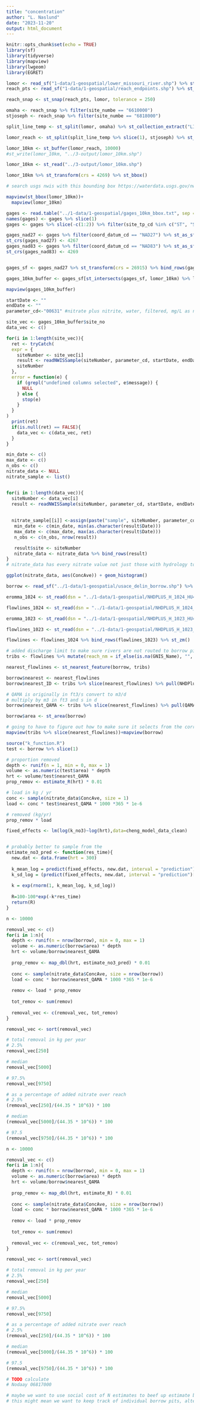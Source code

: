 ```yaml
---
title: "concentration"
author: "L. Naslund"
date: "2023-11-20"
output: html_document
---
```


```r
knitr::opts_chunk$set(echo = TRUE)
library(sf)
library(tidyverse)
library(mapview)
library(lwgeom)
library(EGRET)
```

```r
lomor <- read_sf("1-data/1-geospatial/lower_missouri_river.shp") %>% st_transform(crs = 26915) %>% st_zm() 
reach_pts <- read_sf("1-data/1-geospatial/reach_endpoints.shp") %>% st_transform(crs = 26915) %>% st_zm()

reach_snap <- st_snap(reach_pts, lomor, tolerance = 250)

omaha <- reach_snap %>% filter(site_numbe == "6610000")
stjoseph <- reach_snap %>% filter(site_numbe == "6818000")

split_line_temp <- st_split(lomor, omaha) %>% st_collection_extract("LINESTRING")

lomor_reach <- st_split(split_line_temp %>% slice(1), stjoseph) %>% st_collection_extract("LINESTRING") %>% slice(2)

lomor_10km <- st_buffer(lomor_reach, 10000)
#st_write(lomor_10km, "../3-output/lomor_10km.shp")
```

```r
lomor_10km <- st_read("../3-output/lomor_10km.shp")

lomor_10km %>% st_transform(crs = 4269) %>% st_bbox() 

# search usgs nwis with this bounding box https://waterdata.usgs.gov/nwis/inventory?search_criteria=lat_long_bounding_box&submitted_form=introduction

mapview(st_bbox(lomor_10km))+
  mapview(lomor_10km)

gages <- read.table("../1-data/1-geospatial/gages_10km_bbox.txt", sep = "\t")
names(gages) <- gages %>% slice(1)
gages <- gages %>% slice(-c(1:2)) %>% filter(site_tp_cd %in% c("ST", "ST-DCH"))

gages_nad27 <- gages %>% filter(coord_datum_cd == "NAD27") %>% st_as_sf(coords = c("dec_long_va", "dec_lat_va"))
st_crs(gages_nad27) <- 4267
gages_nad83 <- gages %>% filter(coord_datum_cd == "NAD83") %>% st_as_sf(coords = c("dec_long_va", "dec_lat_va"))
st_crs(gages_nad83) <- 4269


gages_sf <- gages_nad27 %>% st_transform(crs = 26915) %>% bind_rows(gages_nad83 %>% st_transform(crs = 26915))

gages_10km_buffer <- gages_sf[st_intersects(gages_sf, lomor_10km) %>% lengths > 0, ]

mapview(gages_10km_buffer)

startDate <- ""
endDate <- ""
parameter_cd<-"00631" #nitrate plus nitrite, water, filtered, mg/L as nitrogen

site_vec <- gages_10km_buffer$site_no
data_vec <- c()

for(i in 1:length(site_vec)){
  ret <- tryCatch(
  expr = {
    siteNumber <- site_vec[i]
    result <- readNWISSample(siteNumber, parameter_cd, startDate, endDate)
    siteNumber
  },
  error = function(e) {
    if (grepl("undefined columns selected", e$message)) {
      NULL
    } else {
      stop(e)
    }
  }
)
  print(ret)
  if(is.null(ret) == FALSE){
    data_vec <- c(data_vec, ret)
  }
}

min_date <- c()
max_date <- c()
n_obs <- c()
nitrate_data <- NULL
nitrate_sample <- list()


for(i in 1:length(data_vec)){
  siteNumber <- data_vec[i]
  result <- readNWISSample(siteNumber, parameter_cd, startDate, endDate)
  
  
  nitrate_sample[[i]] <-assign(paste("sample", siteNumber, parameter_cd, sep = "_"), result)
   min_date <- c(min_date, min(as.character(result$Date)))
   max_date <- c(max_date, max(as.character(result$Date)))
   n_obs <- c(n_obs, nrow(result))

   result$site <- siteNumber
   nitrate_data <- nitrate_data %>% bind_rows(result)
}
# nitrate_data has every nitrate value not just those with hydrology too for mean annual 

ggplot(nitrate_data, aes(ConcAve)) + geom_histogram()
```

```r
borrow <- read_sf("../1-data/1-geospatial/usace_delin_borrow.shp") %>% select(-Shape_Leng, -Shape_Area, -ORIG_FID)

eromma_1024 <- st_read(dsn = "../1-data/1-geospatial/NHDPLUS_H_1024_HU4_GDB.gdb", layer = "NHDPlusEROMMA") 

flowlines_1024 <- st_read(dsn = "../1-data/1-geospatial/NHDPLUS_H_1024_HU4_GDB.gdb", layer = "NHDFlowline") %>% left_join(eromma_1024, by = "NHDPlusID") %>% st_transform(crs = st_crs(borrow))

eromma_1023 <- st_read(dsn = "../1-data/1-geospatial/NHDPLUS_H_1023_HU4_GDB.gdb", layer = "NHDPlusEROMMA") 

flowlines_1023 <- st_read(dsn = "../1-data/1-geospatial/NHDPLUS_H_1023_HU4_GDB.gdb", layer = "NHDFlowline_1023") %>% left_join(eromma_1023, by = "NHDPlusID") %>% st_transform(crs = st_crs(borrow))

flowlines <- flowlines_1024 %>% bind_rows(flowlines_1023) %>% st_zm()

# added discharge limit to make sure rivers are not routed to borrow pits
tribs <- flowlines %>% mutate(reach_nm = if_else(is.na(GNIS_Name), "", GNIS_Name)) %>% filter(reach_nm != "Missouri River") %>% filter(QAMA < 10)

nearest_flowlines <- st_nearest_feature(borrow, tribs)

borrow$nearest <- nearest_flowlines
borrow$nearest_ID <- tribs %>% slice(nearest_flowlines) %>% pull(NHDPlusID)

# QAMA is originally in ft3/s convert to m3/d
# multiply by m3 in ft3 and s in d
borrow$nearest_QAMA <- tribs %>% slice(nearest_flowlines) %>% pull(QAMA) * 0.0283168 * 86400

borrow$area <- st_area(borrow) 

# going to have to figure out how to make sure it selects from the correct side of the river. May create a mask and do it one side at a time or hand edit. Also going to have to filter so that you aren't sending the Nishnabotna river through a tiny borrow pit
mapview(tribs %>% slice(nearest_flowlines))+mapview(borrow)
```

```r
source("k_function.R")
test <- borrow %>% slice(1)

# proportion removed 
depth <- runif(n = 1, min = 0, max = 1)
volume <- as.numeric(test$area) * depth
hrt <- volume/test$nearest_QAMA
prop_remov <- estimate_R(hrt) * 0.01

# load in kg / yr
conc <- sample(nitrate_data$ConcAve, size = 1)
load <- conc * test$nearest_QAMA * 1000 *365 * 1e-6

# removed (kg/yr)
prop_remov * load
```

```r
fixed_effects <- lm(log(k_no3)~log(hrt),data=cheng_model_data_clean)


# probably better to sample from the
estimate_no3_pred <- function(res_time){
  new.dat <- data.frame(hrt = 300)
  
  k_mean_log = predict(fixed_effects, new.dat, interval = "prediction")[1]
  k_sd_log = (predict(fixed_effects, new.dat, interval = "prediction")[3] - predict(fixed_effects, new.dat, interval = "prediction")[1])/2
  
  k = exp(rnorm(1, k_mean_log, k_sd_log))
  
  R=100-100*exp(-k*res_time)
  return(R)
}

n <- 10000

removal_vec <- c()
for(i in 1:n){
  depth <- runif(n = nrow(borrow), min = 0, max = 1)
  volume <- as.numeric(borrow$area) * depth
  hrt <- volume/borrow$nearest_QAMA
  
  prop_remov <- map_dbl(hrt, estimate_no3_pred) * 0.01
  
  conc <- sample(nitrate_data$ConcAve, size = nrow(borrow))
  load <- conc * borrow$nearest_QAMA * 1000 *365 * 1e-6
  
  remov <- load * prop_remov
  
  tot_remov <- sum(remov)
  
  removal_vec <- c(removal_vec, tot_remov)
}

removal_vec <- sort(removal_vec)

# total removal in kg per year
# 2.5%
removal_vec[250]

# median
removal_vec[5000]

# 97.5%
removal_vec[9750]

# as a percentage of added nitrate over reach
# 2.5%
(removal_vec[250]/(44.35 * 10^6)) * 100

# median
(removal_vec[5000]/(44.35 * 10^6)) * 100

# 97.5
(removal_vec[9750]/(44.35 * 10^6)) * 100

```


```r
n <- 10000

removal_vec <- c()
for(i in 1:n){
  depth <- runif(n = nrow(borrow), min = 0, max = 1)
  volume <- as.numeric(borrow$area) * depth
  hrt <- volume/borrow$nearest_QAMA
  
  prop_remov <- map_dbl(hrt, estimate_R) * 0.01
  
  conc <- sample(nitrate_data$ConcAve, size = nrow(borrow))
  load <- conc * borrow$nearest_QAMA * 1000 *365 * 1e-6
  
  remov <- load * prop_remov
  
  tot_remov <- sum(remov)
  
  removal_vec <- c(removal_vec, tot_remov)
}

removal_vec <- sort(removal_vec)

# total removal in kg per year
# 2.5%
removal_vec[250]

# median
removal_vec[5000]

# 97.5%
removal_vec[9750]

# as a percentage of added nitrate over reach
# 2.5%
(removal_vec[250]/(44.35 * 10^6)) * 100

# median
(removal_vec[5000]/(44.35 * 10^6)) * 100

# 97.5
(removal_vec[9750]/(44.35 * 10^6)) * 100
```

```r
# TODO calculate
# Nodaay 06817000
```


```r
# maybe we want to use social cost of N estimates to beef up estimate benefits generated from these projects 
# this might mean we want to keep track of individual borrow pits, alternatively we could just divide by area to get an average by area
```

